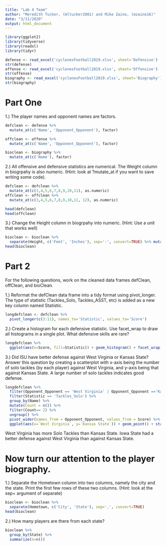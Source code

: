 ```yaml
---
title: "Lab 4 Team"
author: "Meredith Tucker, (mltucker2001) and Mike Zaino, (mzaino16)"
date: "3/11/2020"
output: html_document
---
```


```r
library(ggplot2)
library(tidyverse)
library(readxl)
library(tidyr)
```


```r
defense <- read_excel('cyclonesFootball2019.xlsx', sheet='Defensive')
str(defense)
offense <- read_excel('cyclonesFootball2019.xlsx', sheet='Offensive')
str(offense)
biography <- read_excel('cyclonesFootball2019.xlsx', sheet='Biography')
str(biography)
```

# Part One
1.) The player names and opponent names are factors.

```r
defclean <- defense %>% 
  mutate_at(c('Name', 'Opponent_Opponent'), factor)

offclean <- offense %>% 
  mutate_at(c('Name', 'Opponent_Opponent'), factor)

bioclean <- biography %>% 
  mutate_at(c('Name'), factor)
```


2.) All offensive and defensive statistics are numerical. The Weight column in biogrpahy is also numeric. (Hint: look at ?mutate_at if you want to save writing some code).

```r
defclean <- defclean %>% 
  mutate_at(c(3,4,5,6,7,8,9,10,11), as.numeric)
offclean <- offclean %>% 
  mutate_at(c(3,4,5,6,7,8,9,10,11, 12), as.numeric)

head(defclean)
head(offclean)

```


3.) Change the Height column in biogrpahy into numeric. (Hint: Use a unit that works well)
```r
bioclean <- bioclean %>% 
  separate(Height, c('Feet', 'Inches'), sep='-', convert=TRUE) %>% mutate(cm = (12*Feet + Inches) *2.54)
head(bioclean)
```

# Part 2

For the following questions, work on the cleaned data frames defClean, offClean, and bioClean.

1.) Reformat the defClean data frame into a tidy format using pivot_longer. The type of statistic (Tackles_Solo, Tackles_ASST, etc) is added as a new key column named Statistic.
```r

longdefclean <- defclean %>% 
  pivot_longer(c(3:11), names_to='Statistic', values_to='Score')

```


2.) Create a histogram for each defensive statistic. Use facet_wrap to draw all histograms in a single plot. What defensive skills are rare?
```r
longdefclean %>% 
  ggplot(aes(x=Score, fill=Statistic)) + geom_histogram() + facet_wrap(~Statistic)
```



3.) Did ISU have better defense against West Virginia or Kansas State? Answer this question by creating a scatterplot with x-axis being the number of solo tackles (by each player) against West Virginia, and y-axis being that against Kansas State. A large number of solo tackles indicates good defense.

```r
longdefclean %>% 
  filter(Opponent_Opponent == 'West Virginia' | Opponent_Opponent =='Kansas State') %>% 
  filter(Statistic == 'Tackles_Solo') %>% 
  group_by(Name) %>% 
  mutate(Count = n()) %>% 
  filter(Count== 2) %>% 
  ungroup() %>% 
  pivot_wider(names_from = Opponent_Opponent, values_from = Score) %>% 
  ggplot(aes(x=`West Virginia`, y=`Kansas State`)) + geom_point() + stat_smooth(method=lm)
```

West Virginia has more Solo Tackles than Kansas State. Iowa State had a better defense against West Virginia than against Kansas State. 

# Now turn our attention to the player biography.

1.) Separate the Hometown column into two columns, namely the city and the state. Print the first few rows of these two columns. (Hint: look at the sep= argument of separate)

```r
bioclean <- bioclean %>% 
  separate(Hometown, c('City', 'State'), sep=',', convert=TRUE)
head(bioclean)
```


2.) How many players are there from each state?
```r
bioclean %>%
  group_by(State) %>% 
  summarize(n=n())
```




